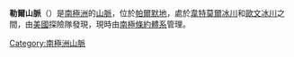 {{coord|74|24|S|64|5|W|display=title}}

'''勒爾山脈'''（{{lang-en|Rare Range}}）是[[南極洲|南極洲]]的[[山脈|山脈]]，位於[[帕爾默地|帕爾默地]]，處於[[韋特莫爾冰川|韋特莫爾冰川]]和[[歐文冰川_(帕爾默地)|歐文冰川]]之間，由[[美國|美國]]探險隊發現，現時由[[南極條約體系|南極條約體系]]管理。

{{Antarctica-geo-stub}}
[[Category:南極洲山脈|Category:南極洲山脈]]